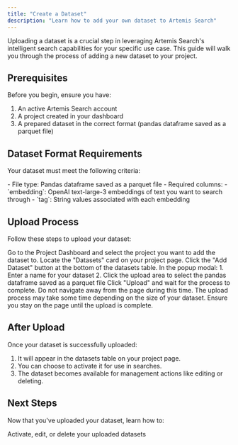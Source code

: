 ```yaml
---
title: "Create a Dataset"
description: "Learn how to add your own dataset to Artemis Search"
---
```


Uploading a dataset is a crucial step in leveraging Artemis Search's intelligent search capabilities for your specific use case. This guide will walk you through the process of adding a new dataset to your project.

## Prerequisites

Before you begin, ensure you have:

1. An active Artemis Search account
2. A project created in your dashboard
3. A prepared dataset in the correct format (pandas dataframe saved as a parquet file)

## Dataset Format Requirements

Your dataset must meet the following criteria:

<Card title="Dataset Format" icon="table">
  - File type: Pandas dataframe saved as a parquet file
  - Required columns:
    - `embedding`: OpenAI text-large-3 embeddings of text you want to search through
    - `tag`: String values associated with each embedding
</Card>

## Upload Process

Follow these steps to upload your dataset:

<Steps>
  <Step title="Navigate to Your Project">
    Go to the Project Dashboard and select the project you want to add the dataset to.
  </Step>
  <Step title="Open the Datasets Card">
    Locate the "Datasets" card on your project page.
  </Step>
  <Step title="Initiate Upload">
    Click the "Add Dataset" button at the bottom of the datasets table.
  </Step>
  <Step title="Provide Dataset Details">
    In the popup modal:
    1. Enter a name for your dataset
    2. Click the upload area to select the pandas dataframe saved as a parquet file
  </Step>
  <Step title="Confirm and Wait">
    Click "Upload" and wait for the process to complete. Do not navigate away from the page during this time.
  </Step>
</Steps>

<Warning>
  The upload process may take some time depending on the size of your dataset. Ensure you stay on the page until the upload is complete.
</Warning>

## After Upload

Once your dataset is successfully uploaded:

1. It will appear in the datasets table on your project page.
2. You can choose to activate it for use in searches.
3. The dataset becomes available for management actions like editing or deleting.

## Next Steps

Now that you've uploaded your dataset, learn how to:

<Card title="Manage Datasets" icon="list-check" href="/datasets/manage-datasets">
  Activate, edit, or delete your uploaded datasets
</Card>